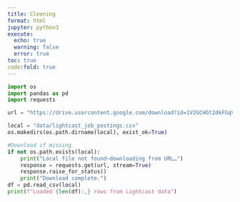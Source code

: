 ```yaml
---
title: Cleaning
format: html
jupyter: python3
execute:
  echo: true
  warning: false
  error: true
toc: true
code:fold: true
---
```


```python
import os
import pandas as pd
import requests

url = "https://drive.usercontent.google.com/download?id=1V2GCHGt2dkFGqVBeoUFckU4IhUgk4ocQ&authuser=1"

local = "data/lightcast_job_postings.csv"
os.makedirs(os.path.dirname(local), exist_ok=True)

#Download if missing
if not os.path.exists(local):
    print("Local file not found—downloading from URL…")
    response = requests.get(url, stream=True)
    response.raise_for_status()
    print("Download complete.")
df = pd.read_csv(local)
print(f"Loaded {len(df):,} rows from Lightcast data")
```